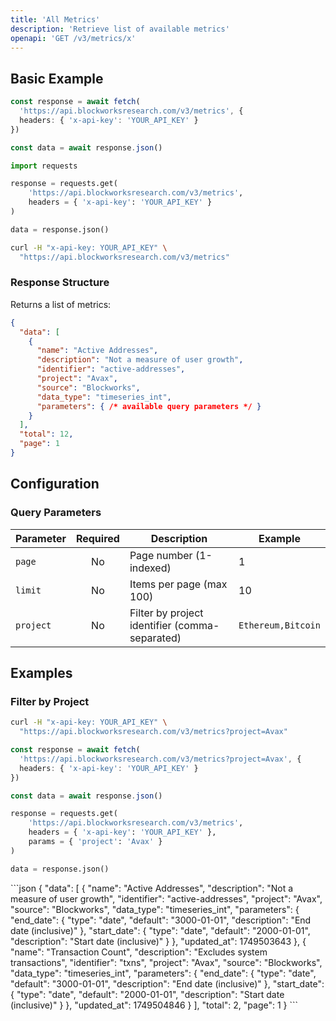 ```yaml
---
title: 'All Metrics'
description: 'Retrieve list of available metrics'
openapi: 'GET /v3/metrics/x'
---
```



<Endpoint method="GET" path="/v3/metrics" />

## Basic Example

<CodeGroup>

```typescript TypeScript
const response = await fetch(
  'https://api.blockworksresearch.com/v3/metrics', {
  headers: { 'x-api-key': 'YOUR_API_KEY' }
})

const data = await response.json()
```

```python Python
import requests

response = requests.get(
    'https://api.blockworksresearch.com/v3/metrics',
    headers = { 'x-api-key': 'YOUR_API_KEY' }
)

data = response.json()
```

```bash cURL
curl -H "x-api-key: YOUR_API_KEY" \
  "https://api.blockworksresearch.com/v3/metrics"
```


</CodeGroup>

### Response Structure

Returns a list of metrics:

```json
{
  "data": [
    {
      "name": "Active Addresses",
      "description": "Not a measure of user growth",
      "identifier": "active-addresses",
      "project": "Avax",
      "source": "Blockworks",
      "data_type": "timeseries_int",
      "parameters": { /* available query parameters */ }
    }
  ],
  "total": 12,
  "page": 1
}
```

## Configuration

### Query Parameters

| Parameter | Required | Description | Example |
| --- | :-: | --- | --- |
| `page` | No | Page number (1-indexed) | 1 |
| `limit` | No | Items per page (max 100) | 10 |
| `project` | No | Filter by project identifier (comma-separated) | `Ethereum,Bitcoin` |

## Examples

### Filter by Project

<CodeGroup>

```bash cURL
curl -H "x-api-key: YOUR_API_KEY" \
  "https://api.blockworksresearch.com/v3/metrics?project=Avax"
```

```typescript TypeScript
const response = await fetch(
  'https://api.blockworksresearch.com/v3/metrics?project=Avax', {
  headers: { 'x-api-key': 'YOUR_API_KEY' }
})

const data = await response.json()
```

```python Python
response = requests.get(
    'https://api.blockworksresearch.com/v3/metrics',
    headers = { 'x-api-key': 'YOUR_API_KEY' },
    params = { 'project': 'Avax' }
)

data = response.json()
```

</CodeGroup>

<Accordion title="Response">
```json
{
  "data": [
    {
      "name": "Active Addresses",
      "description": "Not a measure of user growth",
      "identifier": "active-addresses",
      "project": "Avax",
      "source": "Blockworks",
      "data_type": "timeseries_int",
      "parameters": {
        "end_date": {
          "type": "date",
          "default": "3000-01-01",
          "description": "End date (inclusive)"
        },
        "start_date": {
          "type": "date",
          "default": "2000-01-01",
          "description": "Start date (inclusive)"
        }
      },
      "updated_at": 1749503643
    },
    {
      "name": "Transaction Count",
      "description": "Excludes system transactions",
      "identifier": "txns",
      "project": "Avax",
      "source": "Blockworks",
      "data_type": "timeseries_int",
      "parameters": {
        "end_date": {
          "type": "date",
          "default": "3000-01-01",
          "description": "End date (inclusive)"
        },
        "start_date": {
          "type": "date",
          "default": "2000-01-01",
          "description": "Start date (inclusive)"
        }
      },
      "updated_at": 1749504846
    }
  ],
  "total": 2,
  "page": 1
}
```
</Accordion>
